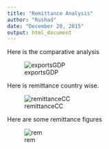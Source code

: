 ```yaml
---
title: "Remittance Analysis"
author: "Rushad"
date: "December 20, 2015"
output: html_document
---
```


Here is the comparative analysis

![exportsGDP](./Figures/tab1.png)

Here is remittance country wise.

![remittanceCC](./Figures/tab2.png)

Here are some remittance figures

![rem](./Figures/rem1.png)




